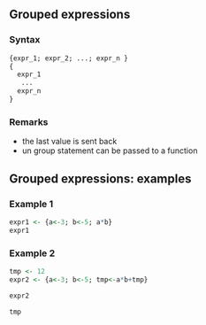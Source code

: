## Grouped expressions
  
### Syntax 

```r
{expr_1; expr_2; ...; expr_n }
{  
  expr_1
   ...   
  expr_n 
} 
```

### Remarks

- the last value is sent back
- un group statement can be passed to a function

## Grouped expressions: examples

### Example 1

```r
expr1 <- {a<-3; b<-5; a*b}
expr1
```

### Example 2

```r
tmp <- 12
expr2 <- {a<-3; b<-5; tmp<-a*b+tmp}
```

\pause

```r
expr2
```

\pause

```r
tmp
```

